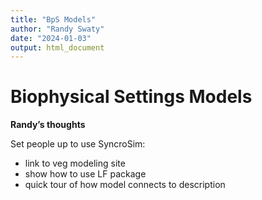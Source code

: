 ```yaml
---
title: "BpS Models"
author: "Randy Swaty"
date: "2024-01-03"
output: html_document
---
```


# Biophysical Settings Models


**Randy's thoughts**

Set people up to use SyncroSim:

* link to veg modeling site
* show how to use LF package
* quick tour of how model connects to description


